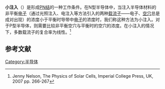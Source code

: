 {{Expert|time=2015-12-14T03:38:17+00:00}}
{{NoteTA
|G1=Electronics
}}
'''小注入'''（{{lang-en|'''low level injection'''}}）是形成[[PN结|PN结]]的一种工作条件。在N型半导体中，当注入半导体材料的非平衡[[电子|电子]]（通过光照注入、电注入等方法引入的两种[[载流子|载流子]]——电子、[[空穴|空穴]]总是成对出现）的浓度小于平衡时导带中[[电子|电子]]的浓度时，我们称这种方法为小注入。对于P型半导体，则需要比较非平衡空穴与平衡时的空穴的浓度。在小注入的情况下，多数载流子的复合率为线性。<ref>Jenny Nelson, The Physics of Solar Cells, Imperial College Press, UK, 2007 pp. 266-267</ref>

== 参考文献 ==
{{reflist}}

[[Category:半导体|Category:半导体]]